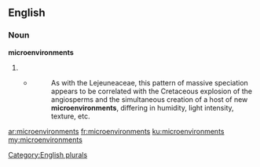 ==English==

===Noun===
'''microenvironments'''

# {{plural of|microenvironment}}
#* {{RQ:Schuster Hepaticae V|3-4}}
#*: As with the Lejeuneaceae, this pattern of massive speciation appears to be correlated with the Cretaceous explosion of the angiosperms and the simultaneous creation of a host of new '''microenvironments''', differing in humidity, light intensity, texture, etc.

[[Category:English plurals]]

[[ar:microenvironments]]
[[fr:microenvironments]]
[[ku:microenvironments]]
[[my:microenvironments]]